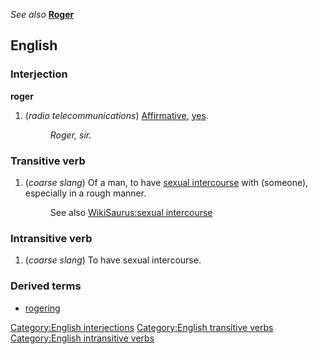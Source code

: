 ''See also'' '''[[Roger]]'''

==English==
===Interjection===
[[Category:English interjections]]
'''roger'''
#(''radio telecommunications'') [[Affirmative]], [[yes]].
#:''Roger, sir.''

===Transitive verb===
[[Category:English transitive verbs]]
{{en-infl-reg-consonant|roger||}}

#(''coarse slang'') Of a man, to have [[sexual intercourse]] with (someone), especially in a rough manner. 
#:See also [[WikiSaurus:sexual intercourse]]

===Intransitive verb===
[[Category:English intransitive verbs]]
{{en-infl-reg-consonant|roger||}}

#(''coarse slang'') To have sexual intercourse.

===Derived terms===
*[[rogering]]